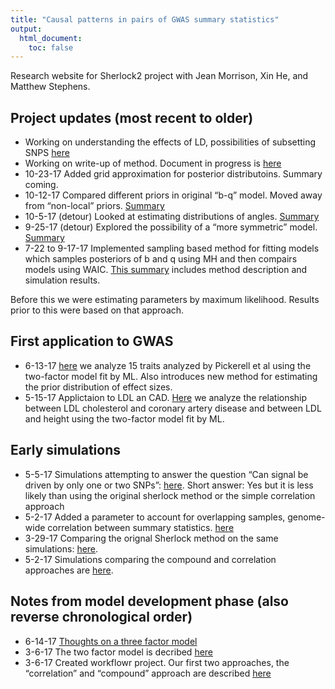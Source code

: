 ```yaml
---
title: "Causal patterns in pairs of GWAS summary statistics"
output:
  html_document:
    toc: false
---
```


Research website for Sherlock2 project with Jean Morrison, Xin He, and Matthew Stephens. 

## Project updates (most recent to older)

+ Working on understanding the effects of LD, possibilities of subsetting SNPS [here](subset_snps.html)
+ Working on write-up of method. Document in progress is [here](cause_methods.pdf)
+ 10-23-17 Added grid approximation for posterior distributoins. Summary coming.
+ 10-12-17 Compared different priors in original "b-q" model. Moved away from "non-local" priors. [Summary](mh_priors2.htlml)
+ 10-5-17 (detour) Looked at estimating distributions of angles. [Summary](polar_intro.html)
+ 9-25-17 (detour) Explored the possibility of a "more symmetric" model. [Summary](mh_new_dist.html)
+ 7-22 to 9-17-17 Implemented sampling based method for fitting models which samples posteriors of b and q using MH and then compairs models using WAIC. [This summary](mh_test.html) includes method description and simulation results.

Before this we were estimating parameters by maximum likelihood. Results prior to this were based on that approach.

## First application to GWAS
+ 6-13-17 [here](gwas_ss.html) we analyze 15 traits analyzed by Pickerell et al using the two-factor model fit by ML. Also introduces new method for estimating the prior distribution of effect sizes.
+ 5-15-17 Applictaion to LDL an CAD. [Here](cad_ldl.html) we analyze the relationship between LDL cholesterol and coronary artery disease and between LDL and height using the two-factor model fit by ML.

## Early simulations
+ 5-5-17 Simulations attempting to answer the question "Can signal be driven by only one or two SNPs": [here](sims_numtop.html). Short answer: Yes but it is less likely than using the original sherlock method or the simple correlation approach
+ 5-2-17 Added a parameter to account for overlapping samples, genome-wide correlation between summary statistics. [here](simulations_v4.html)
+ 3-29-17 Comparing the orignal Sherlock method on the same simulations: [here](sherlock1.html).
+ 5-2-17 Simulations comparing the compound and correlation approaches are [here](compare_approaches.html).

## Notes from model development phase (also reverse chronological order)
+ 6-14-17 [Thoughts on a three factor model](three_factor.html)
+ 3-6-17 The two factor model is decribed [here](two_factor.html)
+ 3-6-17 Created workflowr project. Our first two approaches, the "correlation" and "compound" approach are described [here](sherlock2_compound_and_correlation.pdf)











